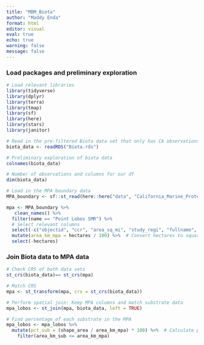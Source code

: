 ```yaml
---
title: "MBM_Biota"
author: "Maddy Enda"
format: html
editor: visual
eval: true
echo: true 
warning: false
message: false
---
```


### Load packages and preliminary exploration

```r
# Load relevant libraries
library(tidyverse)
library(dplyr)
library(terra)
library(tmap)
library(sf)
library(here)
library(stars)
library(janitor)
```

```r
# Read in the pre-filtered Biota data set that only has CA observations
biota_data <- readRDS("Biota.rds")
```

```r
# Preliminary exploration of biota data
colnames(biota_data)

# Number of observations and columns for our df
dim(biota_data)
```

```r
# Load in the MPA boundary data
MPA_boundary <- sf::st_read(here::here("data", "California_Marine_Protected_Areas_[ds582]"))

mpa <- MPA_boundary %>%
   clean_names() %>%
  filter(name == "Point Lobos SMR") %>%
  # Select relevant columns
  select(-c("objectid", "ccr", "area_sq_mi", "study_regi", "fullname", "ccr_int", "shortname","acres", "shape_are", "shape_len")) %>%
  mutate(area_km_mpa = hectares / 100) %>%  # Convert hectares to square km
  select(-hectares)
```

### Join Biota data to MPA data

```r
# Check CRS of both data sets
st_crs(biota_data)== st_crs(mpa)

# Match CRS
mpa <- st_transform(mpa, crs = st_crs(biota_data))

# Perform spatial join: Keep MPA columns and match substrate data
mpa_lobos <- st_join(mpa, biota_data, left = TRUE)
```

```r
# Find percentage of each substrate in the MPA
mpa_lobos <- mpa_lobos %>%
  mutate(pct_sub = (shape_area / area_km_mpa) * 100) %>%  # Calculate percentage
    filter(area_km_sub <= area_km_mpa)
```



